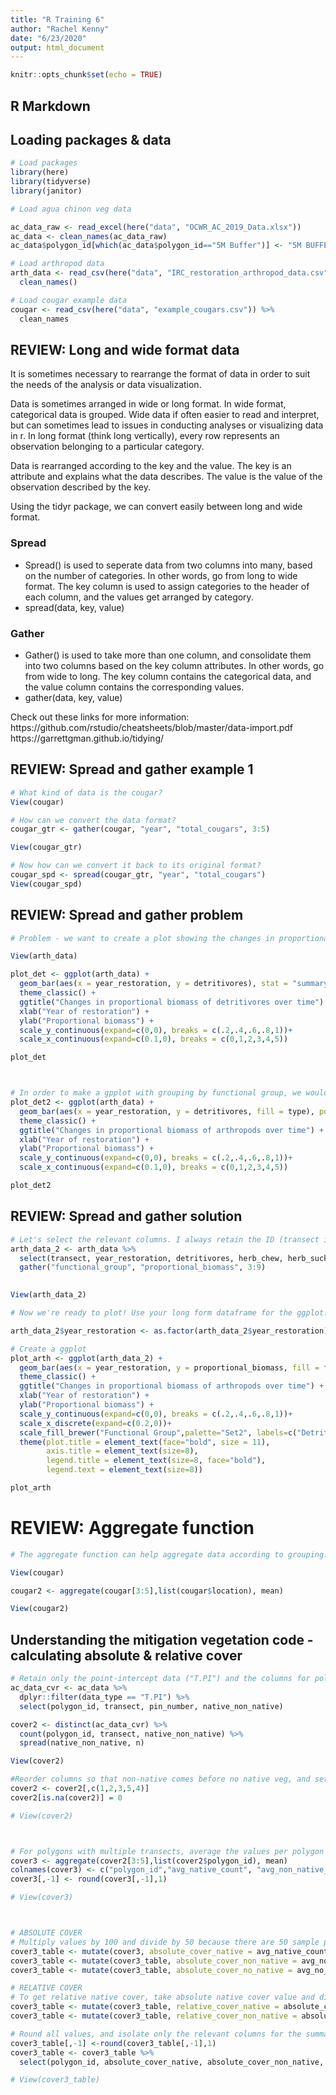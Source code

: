 ```yaml
---
title: "R Training 6"
author: "Rachel Kenny"
date: "6/23/2020"
output: html_document
---
```


```r
knitr::opts_chunk$set(echo = TRUE)
```

## R Markdown

## Loading packages & data
```r

# Load packages
library(here)
library(tidyverse)
library(janitor)

# Load agua chinon veg data

ac_data_raw <- read_excel(here("data", "OCWR_AC_2019_Data.xlsx"))
ac_data <- clean_names(ac_data_raw)
ac_data$polygon_id[which(ac_data$polygon_id=="5M Buffer")] <- "5M BUFFER"

# Load arthropod data
arth_data <- read_csv(here("data", "IRC_restoration_arthropod_data.csv")) %>% 
  clean_names()

# Load cougar example data
cougar <- read_csv(here("data", "example_cougars.csv")) %>% 
  clean_names

```

## REVIEW: Long and wide format data
It is sometimes necessary to rearrange the format of data in order to suit the needs of the analysis or data visualization.

Data is sometimes arranged in wide or long format. In wide format, categorical data is grouped. Wide data if often easier to read and interpret, but can sometimes lead to issues in conducting analyses or visualizing data in r. In long format (think long vertically), every row represents an observation belonging to a particular category.

Data is rearranged according to the key and the value. The key is an attribute and explains what the data describes. The value is the value of the observation described by the key.

Using the tidyr package, we can convert easily between long and wide format.

### Spread
+ Spread() is used to seperate data from two columns into many, based on the number of categories. In other words, go from long to wide format. The key column is used to assign categories to the header of each column, and the values get arranged by category.
+ spread(data, key, value)

### Gather
+ Gather() is used to take more than one column, and consolidate them into two columns based on the key column attributes. In other words, go from wide to long. The key column contains the categorical data, and the value column contains the corresponding values.
+ gather(data, key, value)


Check out these links for more information:
https://github.com/rstudio/cheatsheets/blob/master/data-import.pdf
https://garrettgman.github.io/tidying/



## REVIEW: Spread and gather example 1
```r

# What kind of data is the cougar?
View(cougar)

# How can we convert the data format?
cougar_gtr <- gather(cougar, "year", "total_cougars", 3:5)

View(cougar_gtr)

# Now how can we convert it back to its original format?
cougar_spd <- spread(cougar_gtr, "year", "total_cougars")
View(cougar_spd)

```


## REVIEW: Spread and gather problem
```r
# Problem - we want to create a plot showing the changes in proportional biomass of various functional groups over time, but our data is not set up in a way that is conducive to making that plot.

View(arth_data)

plot_det <- ggplot(arth_data) + 
  geom_bar(aes(x = year_restoration, y = detritivores), stat = "summary", fun.y = "mean") +
  theme_classic() +
  ggtitle("Changes in proportional biomass of detritivores over time") +
  xlab("Year of restoration") +
  ylab("Proportional biomass") +
  scale_y_continuous(expand=c(0,0), breaks = c(.2,.4,.6,.8,1))+
  scale_x_continuous(expand=c(0.1,0), breaks = c(0,1,2,3,4,5))

plot_det



# In order to make a gpplot with grouping by functional group, we would need one column with all the values, and one column with the category. In this example, the category is habitat type and the value is the proportional biomass of detritivores
plot_det2 <- ggplot(arth_data) + 
  geom_bar(aes(x = year_restoration, y = detritivores, fill = type), position = "fill", stat = "summary", fun = "mean") +
  theme_classic() +
  ggtitle("Changes in proportional biomass of arthropods over time") +
  xlab("Year of restoration") +
  ylab("Proportional biomass") +
  scale_y_continuous(expand=c(0,0), breaks = c(.2,.4,.6,.8,1))+
  scale_x_continuous(expand=c(0.1,0), breaks = c(0,1,2,3,4,5))

plot_det2

```

## REVIEW: Spread and gather solution
```r

# Let's select the relevant columns. I always retain the ID (transect in this case) and then we want to retain year of restoration, and the functional group values. Next we use the gather function to switch this from wide to long form data
arth_data_2 <- arth_data %>% 
  select(transect, year_restoration, detritivores, herb_chew, herb_suck, parasitoid, pollinator, predator, scavenger) %>% 
  gather("functional_group", "proportional_biomass", 3:9)
  

View(arth_data_2)

# Now we're ready to plot! Use your long form dataframe for the ggplot. Note, we want to treat restoration year as a factor, so we can have the graph aligned so that years 0, 1, 3, and 5 are equidistant, rather than how they were oddly spaced in the previous example. This will make it easier to make comparisons between groups.

arth_data_2$year_restoration <- as.factor(arth_data_2$year_restoration)

# Create a ggplot
plot_arth <- ggplot(arth_data_2) + 
  geom_bar(aes(x = year_restoration, y = proportional_biomass, fill = functional_group), position = "fill", stat = "summary", fun = "mean") +
  theme_classic() +
  ggtitle("Changes in proportional biomass of arthropods over time") +
  xlab("Year of restoration") +
  ylab("Proportional biomass") +
  scale_y_continuous(expand=c(0,0), breaks = c(.2,.4,.6,.8,1))+
  scale_x_discrete(expand=c(0.2,0))+
  scale_fill_brewer("Functional Group",palette="Set2", labels=c("Detritivore", "Herbivore (chewing)", "Herbivore (sucking)", "Parasitoid", "Pollinator", "Predator", "Scavenger")) +
  theme(plot.title = element_text(face="bold", size = 11),
        axis.title = element_text(size=8),
        legend.title = element_text(size=8, face="bold"),
        legend.text = element_text(size=8))

plot_arth

```


# REVIEW: Aggregate function
```r

# The aggregate function can help aggregate data according to grouping. In the example below, we want to know the average number of cougars seen at each location, regardless of camera A or B.

View(cougar)

cougar2 <- aggregate(cougar[3:5],list(cougar$location), mean)

View(cougar2)

```



## Understanding the mitigation vegetation code - calculating absolute & relative cover
```r

# Retain only the point-intercept data ("T.PI") and the columns for polygon ID, transect, pin number, and native/non-native.
ac_data_cvr <- ac_data %>% 
  dplyr::filter(data_type == "T.PI") %>% 
  select(polygon_id, transect, pin_number, native_non_native) 

cover2 <- distinct(ac_data_cvr) %>% 
  count(polygon_id, transect, native_non_native) %>% 
  spread(native_non_native, n)

View(cover2)

#Reorder columns so that non-native comes before no native veg, and set any NA values equal to zero
cover2 <- cover2[,c(1,2,3,5,4)]
cover2[is.na(cover2)] = 0

# View(cover2)



# For polygons with multiple transects, average the values per polygon id, and then round all numbers
cover3 <- aggregate(cover2[3:5],list(cover2$polygon_id), mean)
colnames(cover3) <- c("polygon_id","avg_native_count", "avg_non_native_count", "avg_no_native_count")
cover3[,-1] <- round(cover3[,-1],1)

# View(cover3)



# ABSOLUTE COVER
# Multiply values by 100 and divide by 50 because there are 50 sample points (pins) per transect
cover3_table <- mutate(cover3, absolute_cover_native = avg_native_count*100/50) 
cover3_table <- mutate(cover3_table, absolute_cover_non_native = avg_non_native_count*100/50) 
cover3_table <- mutate(cover3_table, absolute_cover_no_native = avg_no_native_count*100/50)

# RELATIVE COVER
# To get relative native cover, take absolute native cover value and divide by absolute value native + absolute value non native, then multiply by 100. To get relative non-native cover, take absolute non-native cover value and divide by absolute value native + absolute value non native, then multiply by 100. 
cover3_table <- mutate(cover3_table, relative_cover_native = absolute_cover_native*100/(absolute_cover_native + absolute_cover_non_native))
cover3_table <- mutate(cover3_table, relative_cover_non_native = absolute_cover_non_native*100/(absolute_cover_native + absolute_cover_non_native))

# Round all values, and isolate only the relevant columns for the summary tables
cover3_table[,-1] <-round(cover3_table[,-1],1)
cover3_table <- cover3_table %>% 
  select(polygon_id, absolute_cover_native, absolute_cover_non_native, absolute_cover_no_native, relative_cover_native, relative_cover_non_native)

# View(cover3_table)


```



